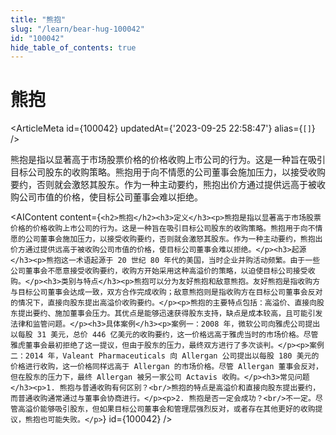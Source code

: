 ```yaml
---
title: "熊抱"
slug: "/learn/bear-hug-100042"
id: "100042"
hide_table_of_contents: true
---
```



# 熊抱

<ArticleMeta id={100042} updatedAt={'2023-09-25 22:58:47'} alias={`[]`} />
<div className='border-solid border-b border-t-0 my-4 border-[var(--ifm-color-gray-300)]' />

熊抱是指以显著高于市场股票价格的价格收购上市公司的行为。这是一种旨在吸引目标公司股东的收购策略。熊抱用于向不情愿的公司董事会施加压力，以接受收购要约，否则就会激怒其股东。作为一种主动要约，熊抱出价方通过提供远高于被收购公司市值的价格，使目标公司董事会难以拒绝。

<AIContent content={`<h2>熊抱</h2><h3>定义</h3><p>熊抱是指以显著高于市场股票价格的价格收购上市公司的行为。这是一种旨在吸引目标公司股东的收购策略。熊抱用于向不情愿的公司董事会施加压力，以接受收购要约，否则就会激怒其股东。作为一种主动要约，熊抱出价方通过提供远高于被收购公司市值的价格，使目标公司董事会难以拒绝。</p><h3>起源</h3><p>熊抱这一术语起源于 20 世纪 80 年代的美国，当时企业并购活动频繁。由于一些公司董事会不愿意接受收购要约，收购方开始采用这种高溢价的策略，以迫使目标公司接受收购。</p><h3>类别与特点</h3><p>熊抱可以分为友好熊抱和敌意熊抱。友好熊抱是指收购方与目标公司董事会达成一致，双方合作完成收购；敌意熊抱则是指收购方在目标公司董事会反对的情况下，直接向股东提出高溢价收购要约。</p><p>熊抱的主要特点包括：高溢价、直接向股东提出要约、施加董事会压力。其优点是能够迅速获得股东支持，缺点是成本较高，且可能引发法律和监管问题。</p><h3>具体案例</h3><p>案例一：2008 年，微软公司向雅虎公司提出以每股 31 美元，总价 446 亿美元的收购要约，这一价格远高于雅虎当时的市场价格。尽管雅虎董事会最初拒绝了这一提议，但由于股东的压力，最终双方进行了多次谈判。</p><p>案例二：2014 年，Valeant Pharmaceuticals 向 Allergan 公司提出以每股 180 美元的价格进行收购，这一价格同样远高于 Allergan 的市场价格。尽管 Allergan 董事会反对，但在股东的压力下，最终 Allergan 被另一家公司 Actavis 收购。</p><h3>常见问题</h3><p>1. 熊抱与普通收购有何区别？<br/>熊抱的特点是高溢价和直接向股东提出要约，而普通收购通常通过与董事会协商进行。</p><p>2. 熊抱是否一定会成功？<br/>不一定。尽管高溢价能够吸引股东，但如果目标公司董事会和管理层强烈反对，或者存在其他更好的收购提议，熊抱也可能失败。</p>`} id={100042} />
